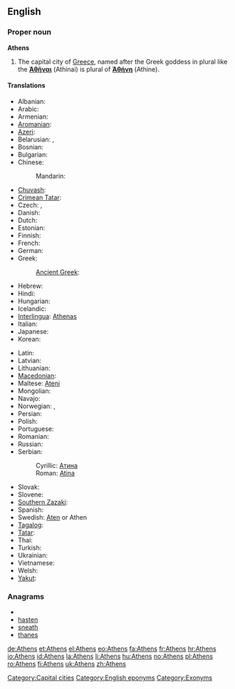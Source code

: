 {{wikipedia}}
==English==

===Proper noun===
'''Athens'''

# The capital city of [[Greece]], named after the Greek goddess in plural like the {{grc}} '''[[Ἀθῆναι]]''' (Athinai) is plural of '''[[Ἀθήνη]]''' (Athine).

====Translations====
{{trans-top|capital city of Greece}}
* Albanian: {{t|sq|Athinë|xs=Albanian}}
* Arabic: {{t|ar|أثينا|f|tr='athiina}}
* Armenian: {{t-|hy|Աթենք|tr=At'enk'}}
* [[Aromanian]]: {{tø|rup|Athina|f|xs=Aromanian}}
* [[Azeri]]: {{t|az|Afina|xs=Azeri}}
* Belarusian: {{t|be|Афіны|f|p|tr=Afíny|xs=Belarusian}}, {{t|be|Атэны|f|p|tr=Atény|xs=Belarusian}} {{qualifier|Taraškevica orthography}}
* Bosnian: {{t-|bs|Atina|f}}
* Bulgarian: {{t-|bg|Атина|f|tr=Atína}}
* Chinese:
*: Mandarin: {{t|cmn|雅典|tr=Yādiǎn|sc=Hani}}
* [[Chuvash]]: {{tø|cv|Афин|tr=Afin|sc=Cyrl}}
* [[Crimean Tatar]]: {{tø|crh|Atina}}
* Czech: {{t-|cs|Atény|f|p}}, {{t-|cs|Athény|f|p}}
* Danish: {{t-|da|Athen}}
* Dutch: {{t+|nl|Athene}}
* Estonian: {{t+|et|Ateena}}
* Finnish: {{t+|fi|Ateena}}
* French: {{t+|fr|Athènes}}
* German: {{t+|de|Athen|n}}
* Greek: {{t+|el|Αθήνα|f|tr=Athína}}
*: [[Ancient Greek]]: {{tø|grc|Ἀθῆναι|f|p|tr=Athēnai|sc=polytonic}}
* Hebrew: {{t-|he|אתונה|f|tr=atuna}}
* Hindi: {{t|hi|एथेंस|tr=ēthēns|xs=Hindi}}
* Hungarian: {{t+|hu|Athén}}
* Icelandic: {{t+|is|Aþena|f}}
* [[Interlingua]]: [[Athenas]]
* Italian: {{t-|it|Atene|f}}
* Japanese: {{t|ja|アテネ|tr=Atene}}
* Korean: {{t+|ko|아테네|tr=Atene|sc=Hang}}
{{trans-mid}}
* Latin: {{t+|la|Athenae|f|p}}
* Latvian: {{t-|lv|Atēnas|f|p|xs=Latvian}}
* Lithuanian: {{t-|lt|Atėnai|xs=Lithuanian}}
* [[Macedonian]]: {{t-|mk|Атина|f|tr=Átina}}
* Maltese: [[Ateni]]
* Mongolian: {{t|mn|Афин|tr=Afín|sc=Cyrl|xs=Mongolian}}
* Navajo: {{tø|nv|Atʼéena}}
* Norwegian: {{t-|no|Aten}}, {{t-|no|Athen}}
* Persian: {{t+|fa|آتن|tr=âten|xs=Persian}}
* Polish: {{t+|pl|Ateny|p}}
* Portuguese: {{t+|pt|Atenas|f|p}}
* Romanian: {{t+|ro|Atena|f}}
* Russian: {{t+|ru|Афины|f|p|tr=Afíny}}
* Serbian:
*: Cyrillic: [[Атина#Serbian|Атина]] {{f}}
*: Roman: [[Atina#Serbian|Atina]] {{f}}
* Slovak: {{t-|sk|Atény|f|p}}
* Slovene: {{t+|sl|Atene|f|p}}
* [[Southern Zazaki]]: {{tø|diq|Atêna}}
* Spanish: {{t+|es|Atenas|f|p}}
* Swedish: [[Aten]] or Athen
* [[Tagalog]]: {{t+|tl|Atenas|xs=Tagalog}}
* [[Tatar]]: {{t|tt|Афиннар|tr=Afinnar|sc=Cyrl|xs=Tatar}}
* Thai: {{t|th|เอเธนส์|tr=A-ten}}
* Turkish: {{t+|tr|Atina}}
* Ukrainian: {{t+|uk|Афіни|f|tr=Afíny|xs=Ukrainian}}
* Vietnamese: {{t-|vi|Athena|xs=Vietnamese}}
* Welsh: {{t-|cy|Athen|xs=Welsh}}
* [[Yakut]]: {{tø|sah|Атина|tr=Atina|sc=Cyrl}}
{{trans-bottom}}

===Anagrams===
* {{alphagram|aehnst}}
* [[hasten#English|hasten]]
* [[sneath#English|sneath]]
* [[thanes#English|thanes]]

[[Category:Capital cities]]
[[Category:English eponyms]]
[[Category:Exonyms]]

[[de:Athens]]
[[et:Athens]]
[[el:Athens]]
[[eo:Athens]]
[[fa:Athens]]
[[fr:Athens]]
[[hr:Athens]]
[[io:Athens]]
[[id:Athens]]
[[la:Athens]]
[[li:Athens]]
[[hu:Athens]]
[[no:Athens]]
[[pl:Athens]]
[[ro:Athens]]
[[fi:Athens]]
[[uk:Athens]]
[[zh:Athens]]